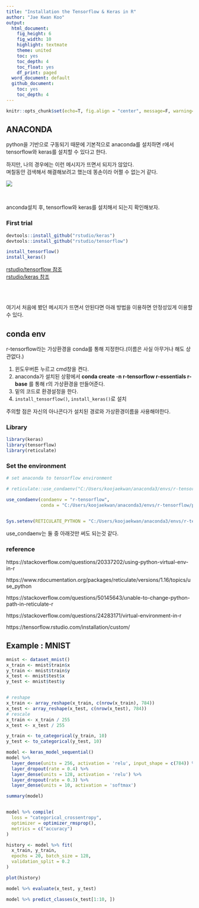 ```yaml
---
title: "Installation the Tensorflow & Keras in R"
author: "Jae Kwan Koo"
output:
  html_document:
    fig_height: 6
    fig_width: 10
    highlight: textmate
    theme: united
    toc: yes
    toc_depth: 4
    toc_float: yes
    df_print: paged
  word_document: default
  github_document:
    toc: yes
    toc_depth: 4
---  
```


```r
knitr::opts_chunk$set(echo=T, fig.align = "center", message=F, warning=F, fig.height = 5, cache=F, dpi = 300, dev = "png")
```  

## ANACONDA  

python을 기반으로 구동되기 때문에 기본적으로 anaconda를 설치하면 r에서 tensorflow와 keras를 설치할 수 있다고 한다.  

하지만, 나의 경우에는 이런 메시지가 뜨면서 되지가 않았다.  
며칠동안 검색해서 해결해보려고 했는데 똥손이라 어쩔 수 없는거 같다.  

![](D:/Jae Kwan/프로그래밍 공부/케라스설치R/image/error_image.png)  

<br>

anconda설치 후, tensorflow와 keras를 설치해서 되는지 확인해보자.  

### First trial  

```r
devtools::install_github("rstudio/keras")
devtools::install_github("rstudio/tensorflow")

install_tensorflow()
install_keras()
```  

[rstudio/tensorflow 참조](https://github.com/rstudio/tensorflow)  
[rstudio/keras 참조](https://github.com/rstudio/keras)  

<br>
<br>

여기서 처음에 봤던 메시지가 뜨면서 안된다면 아래 방법을 이용하면 안정성있게 이용할 수 있다.  


## conda env  


r-tensorflow라는 가상환경을 conda를 통해 지정한다.(이름은 사실 아무거나 해도 상관없다.)  

1. 윈도우버튼 누르고 cmd창을 켠다.  
2. anaconda가 설치된 상황에서 **conda create -n r-tensorflow r-essentials r-base** 를 통해 r의 가상환경을 만들어준다.  
3. 밑의 코드로 환경설정을 한다.  
4. `install_tensorflow()`, `install_keras()`로 설치  


주의할 점은 자신의 아나콘다가 설치된 경로와 가상환경이름을 사용해야한다.  


### Library  

```r
library(keras)
library(tensorflow)
library(reticulate)
```  

### Set the environment  

```r
# set anaconda to tensorflow environment

# reticulate::use_condaenv("C:/Users/koojaekwan/anaconda3/envs/r-tensorflow")

use_condaenv(condaenv = "r-tensorflow", 
             conda = "C:/Users/koojaekwan/anaconda3/envs/r-tensorflow/python.exe")


Sys.setenv(RETICULATE_PYTHON = "C:/Users/koojaekwan/anaconda3/envs/r-tensorflow")
```  

use_condaenv는 둘 중 아래것만 써도 되는것 같다.  


### reference  

https://stackoverflow.com/questions/20337202/using-python-virtual-env-in-r  

https://www.rdocumentation.org/packages/reticulate/versions/1.16/topics/use_python  

https://stackoverflow.com/questions/50145643/unable-to-change-python-path-in-reticulate-r  

https://stackoverflow.com/questions/24283171/virtual-environment-in-r  

https://tensorflow.rstudio.com/installation/custom/  


## Example : MNIST  

```r
mnist <- dataset_mnist()
x_train <- mnist$train$x
y_train <- mnist$train$y
x_test <- mnist$test$x
y_test <- mnist$test$y


# reshape
x_train <- array_reshape(x_train, c(nrow(x_train), 784))
x_test <- array_reshape(x_test, c(nrow(x_test), 784))
# rescale
x_train <- x_train / 255
x_test <- x_test / 255

y_train <- to_categorical(y_train, 10)
y_test <- to_categorical(y_test, 10)

model <- keras_model_sequential() 
model %>% 
  layer_dense(units = 256, activation = 'relu', input_shape = c(784)) %>% 
  layer_dropout(rate = 0.4) %>% 
  layer_dense(units = 128, activation = 'relu') %>%
  layer_dropout(rate = 0.3) %>%
  layer_dense(units = 10, activation = 'softmax')

summary(model)


model %>% compile(
  loss = "categorical_crossentropy",
  optimizer = optimizer_rmsprop(),
  metrics = c("accuracy")
)

history <- model %>% fit(
  x_train, y_train, 
  epochs = 20, batch_size = 128, 
  validation_split = 0.2
)

plot(history)

model %>% evaluate(x_test, y_test)

model %>% predict_classes(x_test[1:10, ])
```





